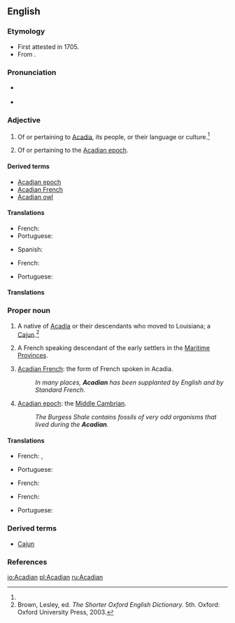 ==English==

===Etymology===
* First attested in 1705.
* From {{suffix|Acadia|an|t2=one that is}}.

===Pronunciation===
* {{a|RP}} {{IPA|/əˈkeɪ.di.n̩/|lang=en}}
* {{a|US}} {{IPA|/əˈkeɪ.di.ən/|/əˈkeɪ.dʒn̩/}}

===Adjective===
{{en-adj}}

# Of or pertaining to [[Acadia]], its people, or their language or culture.{{defdate|First attested in the early 19th century.}}<ref name=SOED/>
# {{context|geology}} Of or pertaining to the [[Acadian epoch]].

====Derived terms====
* [[Acadian epoch]]
* [[Acadian French]]
* [[Acadian owl]]

====Translations====
{{trans-top|Of or pertaining to Acadia}}
* French: {{t+|fr|acadien}}
* Portuguese: {{t-|pt|acádio|m}}
{{trans-mid}}
* Spanish: {{t+|es|acadio}}
{{trans-bottom}}
{{trans-top|Of or pertaining to the Acadian epoch}}
* French: {{t+|fr|acadien}}
{{trans-mid}}
* Portuguese: {{t-|pt|acádio|m}}
{{trans-bottom}}

====Translations====

===Proper noun===
{{en-proper noun}}

# A native of [[Acadia]] or their descendants who moved to Louisiana; a [[Cajun]].{{defdate|First attested in the early 18th century.}}<ref name=SOED>Brown, Lesley, ed. ''The Shorter Oxford English Dictionary.'' 5th. Oxford: Oxford University Press, 2003.</ref>
# {{Canada}} A French speaking descendant of the early settlers in the [[Maritime Provinces]].
# {{rare}} [[Acadian French]]: the form of French spoken in Acadia.
#: ''In many places, '''Acadian''' has been supplanted by English and by Standard French.''
# {{rare}} [[Acadian epoch]]: the [[Middle Cambrian]].
#: ''The Burgess Shale contains fossils of very odd organisms that lived during the '''Acadian'''.''

====Translations====
{{trans-top|Of or pertaining to Acadia}}
* French: {{t+|fr|Acadien|m}}, {{t+|fr|Acadienne|f}}
{{trans-mid}}
* Portuguese: {{t-|pt|acádio}}
{{trans-bottom}}
{{trans-top|Acadian French}}
* French: {{t+|fr|Acadien|m}}
{{trans-mid}}
{{trans-bottom}}
{{trans-top|Acadian epoch}}
* French: {{t+|fr|Acadien|m}}
{{trans-mid}}
* Portuguese: {{t-|pt|época dos acádios|f}}
{{trans-bottom}}

===Derived terms===
* [[Cajun]]

===References===
<references/>

[[io:Acadian]]
[[pl:Acadian]]
[[ru:Acadian]]